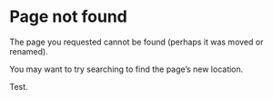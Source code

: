 # Page not found

The page you requested cannot be found (perhaps it was moved or renamed).

You may want to try searching to find the page's new location.

Test.
